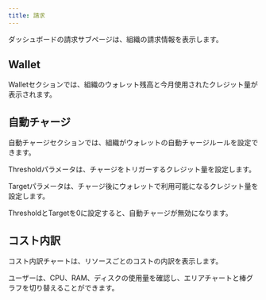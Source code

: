 ```yaml
---
title: 請求
---
```


ダッシュボードの請求サブページは、組織の請求情報を表示します。

## Wallet

Walletセクションでは、組織のウォレット残高と今月使用されたクレジット量が表示されます。

## 自動チャージ

自動チャージセクションでは、組織がウォレットの自動チャージルールを設定できます。

Thresholdパラメータは、チャージをトリガーするクレジット量を設定します。

Targetパラメータは、チャージ後にウォレットで利用可能になるクレジット量を設定します。

ThresholdとTargetを0に設定すると、自動チャージが無効になります。

## コスト内訳

コスト内訳チャートは、リソースごとのコストの内訳を表示します。

ユーザーは、CPU、RAM、ディスクの使用量を確認し、エリアチャートと棒グラフを切り替えることができます。
